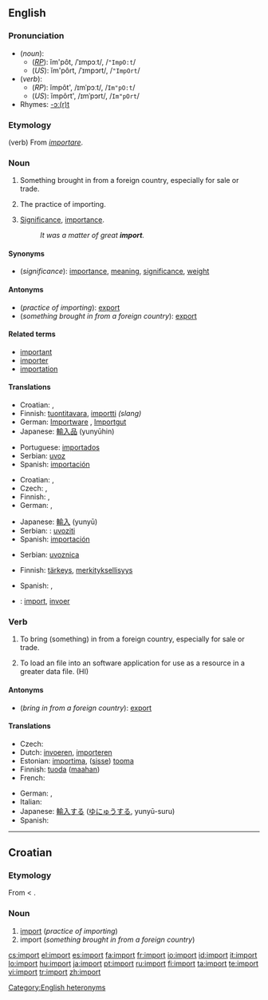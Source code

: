 {{see|Import}}
{{wikipedia|Import (disambiguation)}}
==English==

===Pronunciation===
* (''noun''):
** (''[[RP]]''): ĭm'pôt, /ˈɪmpɔːt/, /<tt>"ImpO:t</tt>/
** (''US''): ĭm'pôrt, /ˈɪmpɔrt/, /<tt>"ImpOrt</tt>/
* (''verb''):
** (''RP''): ĭmpôt', /ɪmˈpɔːt/, /<tt>Im"pO:t</tt>/
** (''US''): ĭmpôrt', /ɪmˈpɔrt/, /<tt>Im"pOrt</tt>/
* Rhymes: [[Rhymes:English:-ɔː(r)t|-ɔː(r)t]]

===Etymology===
(verb) From {{L.}} ''[[importare]]''.

===Noun===
{{wikipedia}}
{{en-noun|s|-}}

# {{countable}} Something brought in from a foreign country, especially for sale or trade.
# {{uncountable}} The practice of importing.
# {{uncountable}} [[significance|Significance]], [[importance]].
#: ''It was a matter of great '''import'''.''

====Synonyms====
* (''significance''): [[importance]], [[meaning]], [[significance]], [[weight]]

====Antonyms====
* (''practice of importing''): [[export]]
* (''something brought in from a foreign country''): [[export]]

====Related terms====
* [[important]]
* [[importer]]
* [[importation]]

====Translations====

{{trans-top|something brought in from a foreign country}}
* Croatian: {{t-|hr|import|m}}, {{t|hr|uvoz|m}}
* Finnish: [[tuontitavara]], [[importti]] ''(slang)''
* German: [[Importware]] {{f}}, [[Importgut]] {{n}}
* Japanese: [[輸入品]] (yunyūhin)
{{trans-mid}}
* Portuguese: [[importados]] {{m|p}}
* Serbian: [[uvoz]]
* Spanish: [[importación]] {{f}}
{{trans-bottom}}

{{trans-top|practice of importing}}
* Croatian: {{t-|hr|import|m}}, {{t|hr|uvoz|m}}
* Czech: {{t+|cs|dovoz|m}}, {{t+|cs|import|m}}
* Finnish: {{t-|fi|tuonti}}, {{t-|fi|maahantuonti}}
* German: {{t+|de|Import|m}}, {{t+|de|Einfuhr|f}}
{{trans-mid}}
* Japanese: [[輸入]] (yunyū)
* Serbian: : [[uvoziti]]
* Spanish: [[importación]] {{f}}
{{trans-bottom}}

{{trans-top|licence for import}}
* Serbian: [[uvoznica]]
{{trans-mid}}
{{trans-bottom}}

{{trans-top|significance, importance}}
* Finnish: [[tärkeys]], [[merkityksellisyys]]
{{trans-mid}}
* Spanish: {{t-|es|importancia|f}}, {{t+|es|significado|m}}
{{trans-bottom}}

{{checktrans}}

* {{ttbc|Dutch}}: [[import#Dutch|import]], [[invoer]]

===Verb===
{{en-verb}}

# {{transitive}} To bring (something) in from a foreign country, especially for sale or trade.
# {{transitive}} To load an file into an software application for use as a resource in a greater data file. (HI)

====Antonyms====
* (''bring in from a foreign country''): [[export]]

====Translations====
{{top}}
* Czech: {{t-|cs|dovézt}}
* Dutch: [[invoeren]], [[importeren]]
* Estonian: [[importima]], ([[sisse]]) [[tooma]]
* Finnish: [[tuoda]] ([[maa|maahan]])
* French: {{t+|fr|importer}}
{{mid}}
* German: {{t+|de|importieren}}, {{t+|de|einführen}}
* Italian: {{t+|it|importare}}
* Japanese: [[輸入する]] ([[ゆにゅうする]], yunyū-suru)
* Spanish: {{t+|es|importar}}
{{bottom}}

[[Category:English heteronyms]]

----

==Croatian==

===Etymology===
From {{E.|hr}} {{term|export}} < {{L.|hr}} {{term|importare|lang=la}}.

===Noun===
{{hr-noun|m}}

# [[#English|import]] (''practice of importing'')
# import (''something brought in from a foreign country'')

[[cs:import]]
[[el:import]]
[[es:import]]
[[fa:import]]
[[fr:import]]
[[io:import]]
[[id:import]]
[[it:import]]
[[lo:import]]
[[hu:import]]
[[ja:import]]
[[pt:import]]
[[ru:import]]
[[fi:import]]
[[ta:import]]
[[te:import]]
[[vi:import]]
[[tr:import]]
[[zh:import]]
